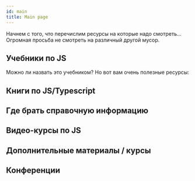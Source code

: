 ```yaml
---
id: main
title: Main page
---
```



Начнем с того, что перечислим ресурсы на которые надо смотреть... Огромная просьба не смотреть на различный другой мусор.

## Учебники по JS

<Link
  title="Современный учебник JavaScript"
  caption="Книга/учебник от Ильи Кантора"
  href="https://learn.javascript.ru/"
  image="https://learn.javascript.ru/img/site_preview_ru_1200x630.png"
/>

Можно ли назвать это учебником? Но вот вам очень полезные ресурсы:

<Link
  title="FreeCodeCamp"
  caption="Интерактивный учебник по JS"
  href="https://www.freecodecamp.org/learn"
  image="https://external-content.duckduckgo.com/iu/?u=https%3A%2F%2Fcdn-images-1.medium.com%2Fmax%2F1600%2F1*eDaRLwBlwmjCpkeeqRM4vw.png&f=1&nofb=1"
/>

<Link
  title="Exercism"
  caption="Интерактивные учебники по языкам"
  href="https://exercism.io/"
  image="https://assets.exercism.io/assets/logo-green-42c077c0695f4f31d2e4f098494ac4d0056810191bbe5b631c553ad9a4701d55.png"
/>

## Книги по JS/Typescript

<Link
  title="You dont know JS"
  href="https://github.com/getify/You-Dont-Know-JS"
/>

<Link
  title="Typescript 3.8 definitive guide"
  caption="Отличная книга по TS"
  href="https://nauchikus.github.io/typescript-definitive-guide/"
  image="https://nauchikus.github.io/typescript-definitive-guide/assets/images/book-cover-with-ufo-v3-8.png"
/>

## Где брать справочную информацию

<Link
  title="MDN"
  caption="За справкой идите на этот ресурс"
  href="https://developer.mozilla.org/ru/docs/Web/JavaScript"
  image="https://upload.wikimedia.org/wikipedia/commons/thumb/9/98/MDN_Web_Docs.svg/1280px-MDN_Web_Docs.svg.png"
/>

## Видео-курсы по JS

<Link
  title="Курс от Sorax"
  href="https://www.youtube.com/watch?v=H6G63NKRSi8&list=PL363QX7S8MfSxcHzvkNEqMYbOyhLeWwem"
  caption="Достаточно старенький, но хороший курс"
  image="https://i.ytimg.com/vi/H6G63NKRSi8/maxresdefault.jpg"
/>

<Link
  title="Курс от Хекслет"
  href="https://www.youtube.com/watch?v=aGTjRU7Dp20&list=PLo6puixMwuSNxJCgadaaavKqq4-ocKPrR"
  image="https://i.ytimg.com/vi_webp/aGTjRU7Dp20/maxresdefault.webp"
/>

## Дополнительные материалы / курсы

<Link
  title="Курс по основам программирования"
  href="https://www.youtube.com/watch?v=rrRZZ_3licM&list=PLo6puixMwuSMIB7x6MNBTNQA3P3Mqo_33"
  image="https://i.ytimg.com/vi_webp/rrRZZ_3licM/maxresdefault.webp"
/>

<Link
  title="Курс по основам программирования (CS50)"
  href="https://www.youtube.com/playlist?list=PLawfWYMUziZqyUL5QDLVbe3j5BKWj42E5"
  image="https://i.ytimg.com/vi/Sy_wba7l1UU/hqdefault.jpg?sqp=-oaymwEXCNACELwBSFryq4qpAwkIARUAAIhCGAE=&rs=AOn4CLBbBzv9Misrl_Jc4rDxIBDxaxBpSw"
/>

<Link
  title="Курс по Git"
  href="https://www.youtube.com/watch?v=QkY8lXZuiqQ&list=PLDyvV36pndZHkDRik6kKF6gSb0N0W995h"
  image="https://i.ytimg.com/vi/QkY8lXZuiqQ/maxresdefault.jpg"
  caption="Великолепный скринкаст по Git от Ильи Кантора"
/>

<Link
  title="Компьютерные сети, учебный курс."
  href="https://www.youtube.com/playlist?list=PLtPJ9lKvJ4oiNMvYbOzCmWy6cRzYAh9B1"
  image="https://i.ytimg.com/vi/OLFA0soYGhw/hqdefault.jpg?sqp=-oaymwEXCNACELwBSFryq4qpAwkIARUAAIhCGAE=&rs=AOn4CLDWskTU4pULLrCMJ41INIY24mW0wg"
  caption="Обязательно к просмотру"
/>

<Link title="Книга по SOLID" href="https://ota-solid.now.sh/" />


## Конференции

<Link
  title="HolyJS"
  href="https://www.youtube.com/channel/UC2Jwo4Q0s-ucjGseHP8XUSQ/featured"
  image="https://yt3.ggpht.com/a/AATXAJyaRFvMVQRwQocYgK668BgwMfAUTyBsItaocsiS=s288-c-k-c0xffffffff-no-rj-mo"
  caption="Лучшая конфа на русском языке"
/>
